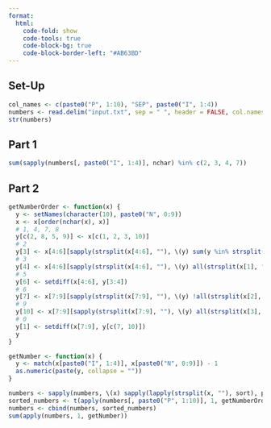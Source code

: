 ```yaml
---
format:
  html:
    code-fold: show
    code-tools: true
    code-block-bg: true
    code-block-border-left: "#AB63BD"
---
```


## Set-Up

```r
col_names <- c(paste0("P", 1:10), "SEP", paste0("I", 1:4))
numbers <- read.delim("input.txt", sep = " ", header = FALSE, col.names = col_names)
str(numbers)
```

## Part 1

```r
sum(sapply(numbers[, paste0("I", 1:4)], nchar) %in% c(2, 3, 4, 7))
```

## Part 2

```r
getNumberOrder <- function(x) {
  y <- setNames(character(10), paste0("N", 0:9))
  x <- x[order(nchar(x), x)]
  # 1, 4, 7, 8
  y[c(2, 8, 5, 9)] <- x[c(1, 2, 3, 10)]
  # 2
  y[3] <- x[4:6][sapply(strsplit(x[4:6], ""), \(y) sum(y %in% strsplit(x[3], "")[[1]]) == 2)]
  # 3
  y[4] <- x[4:6][sapply(strsplit(x[4:6], ""), \(y) all(strsplit(x[1], "")[[1]] %in% y))]
  # 5
  y[6] <- setdiff(x[4:6], y[3:4])
  # 6
  y[7] <- x[7:9][sapply(strsplit(x[7:9], ""), \(y) !all(strsplit(x[2], "")[[1]] %in% y))]
  # 9
  y[10] <- x[7:9][sapply(strsplit(x[7:9], ""), \(y) all(strsplit(x[3], "")[[1]] %in% y))]
  # 0
  y[1] <- setdiff(x[7:9], y[c(7, 10)])
  y
}

getNumber <- function(x) {
  y <- match(x[paste0("I", 1:4)], x[paste0("N", 0:9)]) - 1
  as.numeric(paste(y, collapse = ""))
}

numbers <- sapply(numbers, \(x) sapply(lapply(strsplit(x, ""), sort), paste0, collapse = ""))
sorted_numbers <- t(apply(numbers[, paste0("P", 1:10)], 1, getNumberOrder))
numbers <- cbind(numbers, sorted_numbers)
sum(apply(numbers, 1, getNumber))
```
